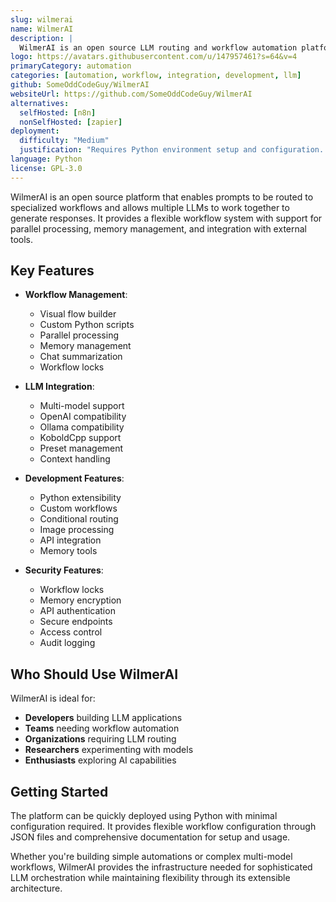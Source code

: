 ```yaml
---
slug: wilmerai
name: WilmerAI
description: |
  WilmerAI is an open source LLM routing and workflow automation platform that enables prompts to be routed to specialized workflows and allows multiple LLMs to work together to generate responses.
logo: https://avatars.githubusercontent.com/u/147957461?s=64&v=4
primaryCategory: automation
categories: [automation, workflow, integration, development, llm]
github: SomeOddCodeGuy/WilmerAI
websiteUrl: https://github.com/SomeOddCodeGuy/WilmerAI
alternatives:
  selfHosted: [n8n]
  nonSelfHosted: [zapier]
deployment:
  difficulty: "Medium"
  justification: "Requires Python environment setup and configuration. Multiple components need to be managed."
language: Python
license: GPL-3.0
---
```


WilmerAI is an open source platform that enables prompts to be routed to specialized workflows and allows multiple LLMs to work together to generate responses. It provides a flexible workflow system with support for parallel processing, memory management, and integration with external tools.

## Key Features

- **Workflow Management**:

  - Visual flow builder
  - Custom Python scripts
  - Parallel processing
  - Memory management
  - Chat summarization
  - Workflow locks

- **LLM Integration**:

  - Multi-model support
  - OpenAI compatibility
  - Ollama compatibility
  - KoboldCpp support
  - Preset management
  - Context handling

- **Development Features**:

  - Python extensibility
  - Custom workflows
  - Conditional routing
  - Image processing
  - API integration
  - Memory tools

- **Security Features**:
  - Workflow locks
  - Memory encryption
  - API authentication
  - Secure endpoints
  - Access control
  - Audit logging

## Who Should Use WilmerAI

WilmerAI is ideal for:

- **Developers** building LLM applications
- **Teams** needing workflow automation
- **Organizations** requiring LLM routing
- **Researchers** experimenting with models
- **Enthusiasts** exploring AI capabilities

## Getting Started

The platform can be quickly deployed using Python with minimal configuration required. It provides flexible workflow configuration through JSON files and comprehensive documentation for setup and usage.

Whether you're building simple automations or complex multi-model workflows, WilmerAI provides the infrastructure needed for sophisticated LLM orchestration while maintaining flexibility through its extensible architecture.
